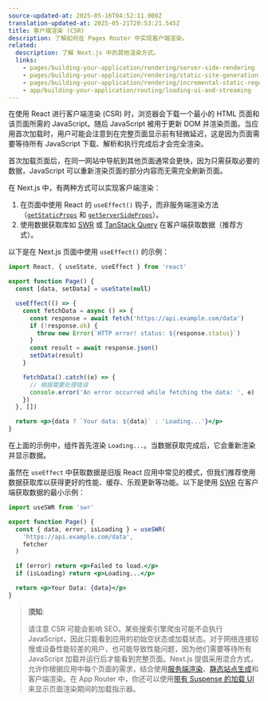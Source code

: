 ```yaml
---
source-updated-at: 2025-05-16T04:52:11.000Z
translation-updated-at: 2025-05-21T20:53:21.545Z
title: 客户端渲染 (CSR)
description: 了解如何在 Pages Router 中实现客户端渲染。
related:
  description: 了解 Next.js 中的其他渲染方式。
  links:
    - pages/building-your-application/rendering/server-side-rendering
    - pages/building-your-application/rendering/static-site-generation
    - pages/building-your-application/rendering/incremental-static-regeneration
    - app/building-your-application/routing/loading-ui-and-streaming
---
```


在使用 React 进行客户端渲染 (CSR) 时，浏览器会下载一个最小的 HTML 页面和该页面所需的 JavaScript。随后 JavaScript 被用于更新 DOM 并渲染页面。当应用首次加载时，用户可能会注意到在完整页面显示前有轻微延迟，这是因为页面需要等待所有 JavaScript 下载、解析和执行完成后才会完全渲染。

首次加载页面后，在同一网站中导航到其他页面通常会更快，因为只需获取必要的数据，JavaScript 可以重新渲染页面的部分内容而无需完全刷新页面。

在 Next.js 中，有两种方式可以实现客户端渲染：

1. 在页面中使用 React 的 `useEffect()` 钩子，而非服务端渲染方法（[`getStaticProps`](/docs/pages/building-your-application/data-fetching/get-static-props) 和 [`getServerSideProps`](/docs/pages/building-your-application/data-fetching/get-server-side-props)）。
2. 使用数据获取库如 [SWR](https://swr.vercel.app/) 或 [TanStack Query](https://tanstack.com/query/latest/) 在客户端获取数据（推荐方式）。

以下是在 Next.js 页面中使用 `useEffect()` 的示例：

```jsx filename="pages/index.js"
import React, { useState, useEffect } from 'react'

export function Page() {
  const [data, setData] = useState(null)

  useEffect(() => {
    const fetchData = async () => {
      const response = await fetch('https://api.example.com/data')
      if (!response.ok) {
        throw new Error(`HTTP error! status: ${response.status}`)
      }
      const result = await response.json()
      setData(result)
    }

    fetchData().catch((e) => {
      // 根据需要处理错误
      console.error('An error occurred while fetching the data: ', e)
    })
  }, [])

  return <p>{data ? `Your data: ${data}` : 'Loading...'}</p>
}
```

在上面的示例中，组件首先渲染 `Loading...`。当数据获取完成后，它会重新渲染并显示数据。

虽然在 `useEffect` 中获取数据是旧版 React 应用中常见的模式，但我们推荐使用数据获取库以获得更好的性能、缓存、乐观更新等功能。以下是使用 [SWR](https://swr.vercel.app/) 在客户端获取数据的最小示例：

```jsx filename="pages/index.js"
import useSWR from 'swr'

export function Page() {
  const { data, error, isLoading } = useSWR(
    'https://api.example.com/data',
    fetcher
  )

  if (error) return <p>Failed to load.</p>
  if (isLoading) return <p>Loading...</p>

  return <p>Your Data: {data}</p>
}
```

> **须知**:
>
> 请注意 CSR 可能会影响 SEO。某些搜索引擎爬虫可能不会执行 JavaScript，因此只能看到应用的初始空状态或加载状态。对于网络连接较慢或设备性能较差的用户，也可能导致性能问题，因为他们需要等待所有 JavaScript 加载并运行后才能看到完整页面。Next.js 提倡采用混合方式，允许你根据应用中每个页面的需求，结合使用[服务端渲染](/docs/pages/building-your-application/rendering/server-side-rendering)、[静态站点生成](/docs/pages/building-your-application/rendering/static-site-generation)和客户端渲染。在 App Router 中，你还可以使用[带有 Suspense 的加载 UI](/docs/app/building-your-application/routing/loading-ui-and-streaming) 来显示页面渲染期间的加载指示器。